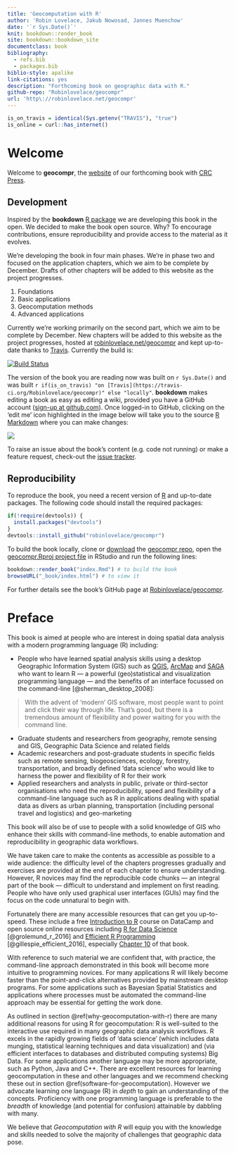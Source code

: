 ```yaml
--- 
title: 'Geocomputation with R'
author: 'Robin Lovelace, Jakub Nowosad, Jannes Muenchow'
date: '`r Sys.Date()`'
knit: bookdown::render_book
site: bookdown::bookdown_site
documentclass: book
bibliography:
  - refs.bib
  - packages.bib
biblio-style: apalike
link-citations: yes
description: "Forthcoming book on geographic data with R."
github-repo: "Robinlovelace/geocompr"
url: 'http\://robinlovelace.net/geocompr'
---
```


```r
is_on_travis = identical(Sys.getenv("TRAVIS"), "true")
is_online = curl::has_internet()
```

# Welcome {-}

Welcome to **geocompr**, the [website](http://robinlovelace.net/geocompr) of our forthcoming book with [CRC Press](https://www.crcpress.com/Chapman--HallCRC-The-R-Series/book-series/CRCTHERSER).

## Development {-}

Inspired by the **bookdown** [R package](https://github.com/rstudio/bookdown) we are developing this book in the open.
We decided to make the book open source.
Why?
To encourage contributions, ensure reproducibility and provide access to the material as it evolves.

We're developing the book in four main phases.
We're in phase two and focused on the application chapters, which we aim to be complete by December.
Drafts of other chapters will be added to this website as the project progresses.

1. Foundations
2. Basic applications
3. Geocomputation methods
4. Advanced applications

Currently we're working primarily on the second part, which we aim to be complete by December.
New chapters will be added to this website as the project progresses, hosted at [robinlovelace.net/geocompr](http://robinlovelace.net/geocompr) and kept up-to-date thanks to [Travis](https://travis-ci.org/Robinlovelace/geocompr).
Currently the build is:

[![Build Status](https://travis-ci.org/Robinlovelace/geocompr.svg?branch=master)](https://travis-ci.org/Robinlovelace/geocompr) 

The version of the book you are reading now was built on `r Sys.Date()` and was built `r if(is_on_travis) "on [Travis](https://travis-ci.org/Robinlovelace/geocompr)" else "locally"`.
**bookdown** makes editing a book as easy as editing a wiki, provided you have a GitHub account ([sign-up at github.com](https://github.com/)).
Once logged-in to GitHub, clicking on the 'edit me' icon highlighted in the image below will take you to the source [R Markdown](http://rmarkdown.rstudio.com/) where you can make changes:

[![](figures/editme.png)](https://github.com/Robinlovelace/geocompr/edit/master/index.Rmd)

To raise an issue about the book's content (e.g. code not running) or make a feature request, check-out the [issue tracker](https://github.com/Robinlovelace/geocompr/issues).

## Reproducibility {-}

To reproduce the book, you need a recent version of [R](https://cran.r-project.org/) and up-to-date packages.
The following code should install the required packages:

```r
if(!require(devtools)) {
  install.packages("devtools")
}
devtools::install_github("robinlovelace/geocompr")
```

To build the book locally, clone or [download](https://github.com/Robinlovelace/geocompr/archive/master.zip) the [geocompr repo](https://github.com/Robinlovelace/geocompr/), open the [geocompr.Rproj project file](https://github.com/Robinlovelace/geocompr/blob/master/geocompr.Rproj) in RStudio and run the following lines:

```r
bookdown::render_book("index.Rmd") # to build the book
browseURL("_book/index.html") # to view it
```

For further details see the book's GitHub page at [Robinlovelace/geocompr](https://github.com/Robinlovelace/geocompr#geocomputation-with-r).

# Preface {-}

This book is aimed at people who are interest in doing spatial data analysis with a modern programming language (R) including:

- People who have learned spatial analysis skills using a desktop Geographic Information System (GIS) such as [QGIS](http://qgis.org/en/site/), [ArcMap](http://desktop.arcgis.com/en/arcmap/) and [SAGA](http://www.saga-gis.org/en/index.html) who want to learn R --- a powerful (geo)statistical and visualization programming language --- and the benefits of an interface focussed on the command-line [@sherman_desktop_2008]:

> With the advent of 'modern' GIS software, most people want to point and click their way through life. That’s good, but there is a tremendous amount of flexibility and power waiting for you with the command line.

- Graduate students and researchers from geography, remote sensing and GIS, Geographic Data Science and related fields
- Academic researchers and post-graduate students in specific fields such as remote sensing, biogeosciences, ecology, forestry, transportation, and broadly defined 'data science' who would like to harness the power and flexibility of R for their work <!-- please add further fields-->
- Applied researchers and analysts in public, private or third-sector organisations who need the reproducibility, speed and flexibility of a command-line language such as R in applications dealing with spatial data as divers as urban planning, transportation (including personal travel and logistics) and geo-marketing <!-- please add further examples-->

This book will also be of use to people with a solid knowledge of GIS who enhance their skills with command-line methods, to enable automation and reproducibility in geographic data workflows.

We have taken care to make the contents as accessible as possible to a wide audience: the difficulty level of the chapters progresses gradually and exercises are provided at the end of each chapter to ensure understanding.
However, R novices may find the reproducible code chunks --- an integral part of the book --- difficult to understand and implement on first reading. 
People who have only used graphical user interfaces (GUIs) may find the focus on the code unnatural to begin with.

Fortunately there are many accessible resources that can get you up-to-speed.
These include a free [Introduction to R](https://www.datacamp.com/courses/free-introduction-to-r) course on DataCamp and open source online resources including [R for Data Science](http://r4ds.had.co.nz/) [@grolemund_r_2016] and [Efficient R Programming](https://csgillespie.github.io/efficientR/) [@gillespie_efficient_2016], especially [Chapter 10](https://csgillespie.github.io/efficientR/learning.html) of that book.

With reference to such material we are confident that, with practice, the command-line approach demonstrated in this book will become more intuitive to programming novices.
For many applications R will likely become faster than the point-and-click alternatives provided by mainstream desktop programs.
For some applications such as Bayesian Spatial Statistics and applications where processes must be automated the command-line approach may be essential for getting the work done.

As outlined in section \@ref(why-geocomputation-with-r) there are many additional reasons for using R for geocomputation:
R is well-suited to the interactive use required in many geographic data analysis workflows.
R excels in the rapidly growing fields of 'data science' (which includes data munging, statistical learning techniques and data visualization) and (via efficient interfaces to databases and distributed computing systems) Big Data.
For some applications another language may be more appropriate, such as Python, Java and C++.
There are excellent resources for learning geocomputation in these and other languages and we recommend checking these out in section \@ref(software-for-geocomputation).
However we advocate learning one language (R) in *depth* to gain an understanding of the concepts.
Proficiency with one programming language is preferable to the *breadth* of knowledge (and potential for confusion) attainable by dabbling with many.

We believe that *Geocomputation with R* will equip you with the knowledge and skills needed to solve the majority of challenges that geographic data pose.

<!-- to think about, not sure if needed but then this would be a good place to point out why our book might have advantages over other books. Compare with:
- Bivand, R., Pebesma, E., Gomez-Rubio, V. (2013): Applied spatial data analysis with R.
- Blangiardo, M. & Cameletti, M. (2015): Spatial and spatio-temporal Bayesian models with R - INLA.
- Brunsdon, C. & Comber, L. (2015): An introduction to R for spatial analysis and mapping.
- Dorman, M. (2014): Learning R for geospatial analysis.
- Hijmans, R. (2016): Spatial data analysis and modeling with R.  http://rspatial.org/intr/index.html (haven't read it but might be more suitable for beginners, however, it does not consider sf; additionally, it provides more code than text, and hence, probably less explanations than our book) 
- Quiang, S. (2016): Environmental and Ecological Statistics with R (not really a competitor, I have ordered a copy, this book is really about modeling, and I would rather prefer the Zuur et al. books over it)
- Wegmann, M., Leutner, B., Dech, S. (2016): Remote Sensing and GIS for ecologists: Using Open Source Software.
- Zuur, A., Ieno, E., Saveliev, A. (2017): Beginner's guide to spatial, temporal and spatial-temporal ecological data analysis with R-INLA.
-->

<!-- ## Acknowledgements {-} -->
<!-- add list of people who helped with this book -->
